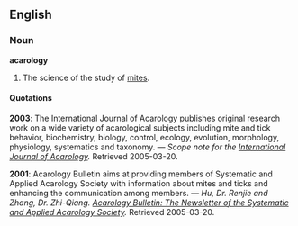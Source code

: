 ==English==
===Noun===
'''acarology'''
# The science of the study of [[mite]]s.
====Quotations====
'''2003''': The International Journal of Acarology publishes original research work on a wide variety of acarological subjects including mite and tick behavior, biochemistry, biology, control, ecology, evolution, morphology, physiology, systematics and taxonomy. &mdash; ''Scope note for the [http://pw2.netcom.com/~v.prasad/IJA_Web_Pages/ International Journal of Acarology].''  Retrieved 2005-03-20.

'''2001''': Acarology Bulletin aims at providing members of Systematic and Applied
Acarology Society with information about mites and ticks and enhancing the
communication among members. &mdash; ''Hu, Dr. Renjie and Zhang, Dr. Zhi-Qiang. [http://gort.ucsd.edu/newjour/a/msg03146.html Acarology Bulletin: The Newsletter of the Systematic and Applied Acarology Society].''  Retrieved 2005-03-20.

{{Wikipedia}}